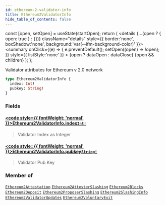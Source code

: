 ```yaml
---
id: ethereum-2-validator-info
title: Ethereum2ValidatorInfo
hide_table_of_contents: false
---
```







  const [open, setOpen] = useState(startOpen);
  return (
    <details {...(open ? { open: true } : {})} className="details" style={{ border:'none', boxShadow:'none', background:'var(--ifm-background-color)' }}>
      <summary
        onClick={(e) => {
          e.preventDefault();
          setOpen((open) => !open);
        }}
        style={{ listStyle:'none' }}
      >
      {open ? dataOpen : dataClose}
      </summary>
      {open && children}
    </details>
  );
};








Validator attributes for Ethereum v 2.0 network


```graphql
type Ethereum2ValidatorInfo {
  index: Int!
  pubkey: String!
}
```




### Fields

#### [<code style={{ fontWeight: 'normal' }}>Ethereum2ValidatorInfo.<b>index</b></code>](#)<Bullet />[`Int!`](/docs/v1/graphql-reference/scalars/int) <Badge class="badge badge--secondary" text="non-null"/> <Badge class="badge badge--secondary" text="scalar"/> 
> 
> 
> Validator Index as Integer
> 

#### [<code style={{ fontWeight: 'normal' }}>Ethereum2ValidatorInfo.<b>pubkey</b></code>](#)<Bullet />[`String!`](/docs/v1/graphql-reference/scalars/string) <Badge class="badge badge--secondary" text="non-null"/> <Badge class="badge badge--secondary" text="scalar"/> 
> 
> 
> Validator Pub Key
> 



### Member of

[`Ethereum2Attestation`](/docs/v1/graphql-reference/objects/ethereum-2-attestation)  <Badge class="secondary" text="object"/><Bullet />[`Ethereum2AttesterSlashing`](/docs/v1/graphql-reference/objects/ethereum-2-attester-slashing)  <Badge class="secondary" text="object"/><Bullet />[`Ethereum2Blocks`](/docs/v1/graphql-reference/objects/ethereum-2-blocks)  <Badge class="secondary" text="object"/><Bullet />[`Ethereum2Deposit`](/docs/v1/graphql-reference/objects/ethereum-2-deposit)  <Badge class="secondary" text="object"/><Bullet />[`Ethereum2ProposerSlashing`](/docs/v1/graphql-reference/objects/ethereum-2-proposer-slashing)  <Badge class="secondary" text="object"/><Bullet />[`Ethereum2SlashingInfo`](/docs/v1/graphql-reference/objects/ethereum-2-slashing-info)  <Badge class="secondary" text="object"/><Bullet />[`Ethereum2ValidatorUpdates`](/docs/v1/graphql-reference/objects/ethereum-2-validator-updates)  <Badge class="secondary" text="object"/><Bullet />[`Ethereum2VoluntaryExit`](/docs/v1/graphql-reference/objects/ethereum-2-voluntary-exit)  <Badge class="secondary" text="object"/>

